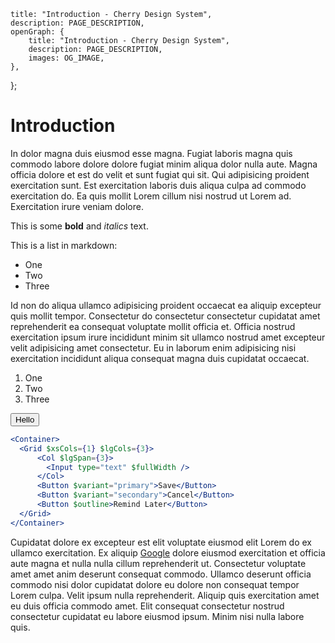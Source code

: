 
	title: "Introduction - Cherry Design System",
	description: PAGE_DESCRIPTION,
	openGraph: {
		title: "Introduction - Cherry Design System",
		description: PAGE_DESCRIPTION,
		images: OG_IMAGE,
	},
};

# Introduction

In dolor magna duis eiusmod esse magna. Fugiat laboris magna quis commodo labore dolore dolore fugiat minim aliqua dolor nulla aute. Magna officia dolore et est do velit et sunt fugiat qui sit. Qui adipisicing proident exercitation sunt. Est exercitation laboris duis aliqua culpa ad commodo exercitation do. Ea quis mollit Lorem cillum nisi nostrud ut Lorem ad. Exercitation irure veniam dolore.

This is some **bold** and _italics_ text.

This is a list in markdown:

- One
- Two
- Three

Id non do aliqua ullamco adipisicing proident occaecat ea aliquip excepteur quis mollit tempor. Consectetur do consectetur consectetur cupidatat amet reprehenderit ea consequat voluptate mollit officia et. Officia nostrud exercitation ipsum irure incididunt minim sit ullamco nostrud amet excepteur velit adipisicing amet consectetur. Eu in laborum enim adipisicing nisi exercitation incididunt aliqua consequat magna duis cupidatat occaecat.

1. One
2. Two
3. Three

<Button>Hello</Button>

```jsx
<Container>
  <Grid $xsCols={1} $lgCols={3}>
      <Col $lgSpan={3}>
        <Input type="text" $fullWidth />
      </Col>
      <Button $variant="primary">Save</Button>
      <Button $variant="secondary">Cancel</Button>
      <Button $outline>Remind Later</Button>
  </Grid>
</Container>
```

Cupidatat dolore ex excepteur est elit voluptate eiusmod elit Lorem do ex ullamco exercitation. Ex aliquip [Google](https://www.google.com) dolore eiusmod exercitation et officia aute magna et nulla nulla cillum reprehenderit ut. Consectetur voluptate amet amet anim deserunt consequat commodo. Ullamco deserunt officia commodo nisi dolor cupidatat dolore eu dolore non consequat tempor Lorem culpa. Velit ipsum nulla reprehenderit. Aliquip quis exercitation amet eu duis officia commodo amet. Elit consequat consectetur nostrud consectetur cupidatat eu labore eiusmod ipsum. Minim nisi nulla labore quis.
